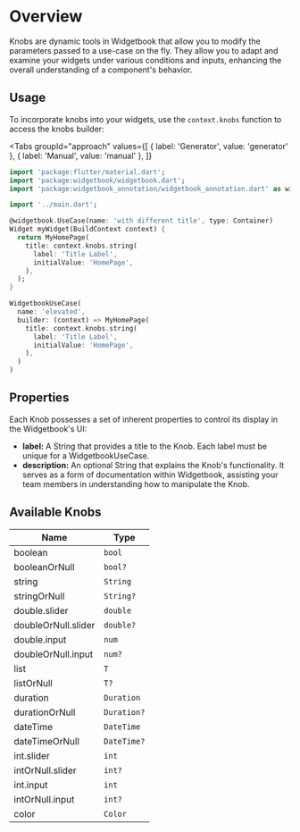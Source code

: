 # Overview

Knobs are dynamic tools in Widgetbook that allow you to modify the parameters passed to a
use-case on the fly. They allow you to adapt and examine your widgets under various
conditions and inputs, enhancing the overall understanding of a component's behavior.

## Usage

To incorporate knobs into your widgets, use the `context.knobs` function to access the
knobs builder:

<Tabs
  groupId="approach"
  values={[
    { label: 'Generator', value: 'generator' },
    { label: 'Manual', value: 'manual' },
  ]}
>
<TabItem value="generator">

```dart title="Example: Knobs with generator"
import 'package:flutter/material.dart';
import 'package:widgetbook/widgetbook.dart';
import 'package:widgetbook_annotation/widgetbook_annotation.dart' as widgetbook;

import '../main.dart';

@widgetbook.UseCase(name: 'with different title', type: Container)
Widget myWidget(BuildContext context) {
  return MyHomePage(
    title: context.knobs.string(
      label: 'Title Label',
      initialValue: 'HomePage',
    ),
  );
}

```

</TabItem>
<TabItem value="manual">

```dart title="Example: Knobs"
WidgetbookUseCase(
  name: 'elevated',
  builder: (context) => MyHomePage(
    title: context.knobs.string(
      label: 'Title Label',
      initialValue: 'HomePage',
    ),
  )
)
```

</TabItem>
</Tabs>

## Properties

Each Knob possesses a set of inherent properties to control its display in the
Widgetbook's UI:

- **label:** A String that provides a title to the Knob. Each label must be unique for a
  WidgetbookUseCase.
- **description:** An optional String that explains the Knob's functionality. It serves as
  a form of documentation within Widgetbook, assisting your team members in understanding
  how to manipulate the Knob.

## Available Knobs

| Name                | Type        |
| ------------------- | ----------- |
| boolean             | `bool`      |
| booleanOrNull       | `bool?`     |
| string              | `String`    |
| stringOrNull        | `String?`   |
| double.slider       | `double`    |
| doubleOrNull.slider | `double?`   |
| double.input        | `num`       |
| doubleOrNull.input  | `num?`      |
| list                | `T`         |
| listOrNull          | `T?`        |
| duration            | `Duration`  |
| durationOrNull      | `Duration?` |
| dateTime            | `DateTime`  |
| dateTimeOrNull      | `DateTime?` |
| int.slider          | `int`       |
| intOrNull.slider    | `int?`      |
| int.input           | `int`       |
| intOrNull.input     | `int?`      |
| color               | `Color`     |
